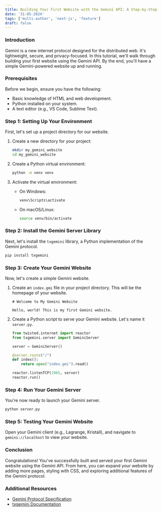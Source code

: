 ```yaml
---
title: Building Your First Website with the Gemini API: A Step-by-Step Tutorial
date: '31-05-2024'
tags: ['multi-author', 'next-js', 'feature']
draft: false
---
```

### Introduction
Gemini is a new internet protocol designed for the distributed web. It's lightweight, secure, and privacy-focused. In this tutorial, we'll walk through building your first website using the Gemini API. By the end, you'll have a simple Gemini-powered website up and running.

### Prerequisites
Before we begin, ensure you have the following:
- Basic knowledge of HTML and web development.
- Python installed on your system.
- A text editor (e.g., VS Code, Sublime Text).

### Step 1: Setting Up Your Environment
First, let's set up a project directory for our website.

1. Create a new directory for your project:
   ```bash
   mkdir my_gemini_website
   cd my_gemini_website
   ```

2. Create a Python virtual environment:
   ```bash
   python -m venv venv
   ```

3. Activate the virtual environment:
   - On Windows:
     ```bash
     venv\Scripts\activate
     ```
   - On macOS/Linux:
     ```bash
     source venv/bin/activate
     ```

### Step 2: Install the Gemini Server Library
Next, let's install the `txgemini` library, a Python implementation of the Gemini protocol.

```bash
pip install txgemini
```

### Step 3: Create Your Gemini Website
Now, let's create a simple Gemini website.

1. Create an `index.gmi` file in your project directory. This will be the homepage of your website.
   ```gmi
   # Welcome to My Gemini Website

   Hello, world! This is my first Gemini website.
   ```

2. Create a Python script to serve your Gemini website. Let's name it `server.py`.
   ```python
   from twisted.internet import reactor
   from txgemini.server import GeminiServer

   server = GeminiServer()

   @server.route("/")
   def index():
       return open("index.gmi").read()

   reactor.listenTCP(1965, server)
   reactor.run()
   ```

### Step 4: Run Your Gemini Server
You're now ready to launch your Gemini server.

```bash
python server.py
```

### Step 5: Testing Your Gemini Website
Open your Gemini client (e.g., Lagrange, Kristall), and navigate to `gemini://localhost` to view your website.

### Conclusion
Congratulations! You've successfully built and served your first Gemini website using the Gemini API. From here, you can expand your website by adding more pages, styling with CSS, and exploring additional features of the Gemini protocol.

### Additional Resources
- [Gemini Protocol Specification](https://gemini.circumlunar.space/docs/specification.html)
- [txgemini Documentation](https://github.com/midipix/txgemini)